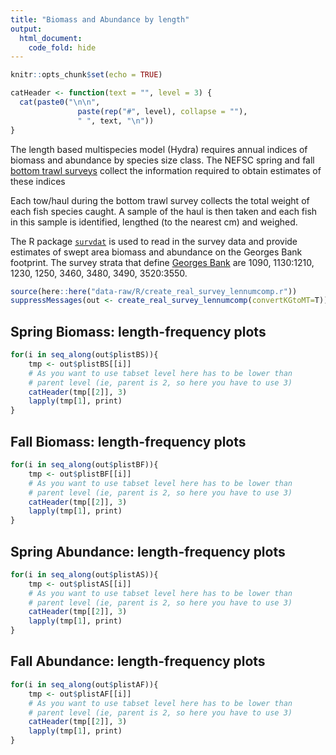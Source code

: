 ```yaml
---
title: "Biomass and Abundance by length"
output:
  html_document:
    code_fold: hide
---
```


```r
knitr::opts_chunk$set(echo = TRUE)
```


```r
catHeader <- function(text = "", level = 3) {
  cat(paste0("\n\n", 
               paste(rep("#", level), collapse = ""), 
               " ", text, "\n"))
}
```

The length based multispecies model (Hydra) requires annual indices of biomass and abundance by species size class. The NEFSC spring and fall [bottom trawl surveys](https://noaa-edab.github.io/tech-doc/) collect the information required to obtain estimates of these indices

Each tow/haul during the bottom trawl survey collects the total weight of each fish species caught. A sample of the haul is then taken and each fish in this sample is identified, lengthed (to the nearest cm) and weighed. 

The R package [`survdat`](https://noaa-edab.github.io/survdat/) is used to read in the survey data and provide estimates of swept area biomass and abundance on the Georges Bank footprint. The survey strata that define [Georges Bank](https://noaa-edab.github.io/ms-keyrun/articles/GBSurveySet.html) are 1090, 1130:1210, 1230, 1250, 3460, 3480, 3490, 3520:3550.


``` r
source(here::here("data-raw/R/create_real_survey_lennumcomp.r"))
suppressMessages(out <- create_real_survey_lennumcomp(convertKGtoMT=T))

```

## Spring Biomass: length-frequency plots {.tabset}

```r
for(i in seq_along(out$plistBS)){
    tmp <- out$plistBS[[i]]
    # As you want to use tabset level here has to be lower than 
    # parent level (ie, parent is 2, so here you have to use 3)
    catHeader(tmp[[2]], 3)
    lapply(tmp[1], print)
}
```


## Fall Biomass: length-frequency plots {.tabset}

```r
for(i in seq_along(out$plistBF)){
    tmp <- out$plistBF[[i]]
    # As you want to use tabset level here has to be lower than
    # parent level (ie, parent is 2, so here you have to use 3)
    catHeader(tmp[[2]], 3)
    lapply(tmp[1], print)
}
```

## Spring Abundance: length-frequency plots {.tabset}

```r
for(i in seq_along(out$plistAS)){
    tmp <- out$plistAS[[i]]
    # As you want to use tabset level here has to be lower than 
    # parent level (ie, parent is 2, so here you have to use 3)
    catHeader(tmp[[2]], 3)
    lapply(tmp[1], print)
}
```


## Fall Abundance: length-frequency plots {.tabset}

```r
for(i in seq_along(out$plistAF)){
    tmp <- out$plistAF[[i]]
    # As you want to use tabset level here has to be lower than
    # parent level (ie, parent is 2, so here you have to use 3)
    catHeader(tmp[[2]], 3)
    lapply(tmp[1], print)
}
```


